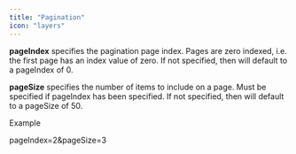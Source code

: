 ```yaml
---
title: "Pagination"
icon: "layers"
---
```


**pageIndex** specifies the pagination page index. Pages are zero indexed, i.e. the first page has an index value of zero. If not specified, then will default to a pageIndex of 0.

**pageSize** specifies the number of items to include on a page. Must be specified if pageIndex has been specified. If not specified, then will default to a pageSize of 50.

Example

pageIndex=2&pageSize=3
